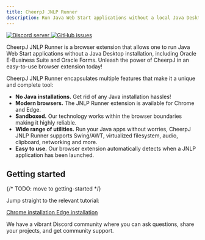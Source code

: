 ```yaml
---
title: CheerpJ JNLP Runner
description: Run Java Web Start applications without a local Java Desktop installation
---
```



<div class="not-prose flex gap-2 mb-2">
	<a href="https://discord.leaningtech.com/">
		<img
			src="https://img.shields.io/discord/988743885121548329?color=%237289DA&logo=discord&logoColor=ffffff"
			alt="Discord server"
		/>
	</a>
	<a href="https://github.com/leaningtech/cheerpj-jnlp-runner/issues">
		<img
			src="https://img.shields.io/github/issues/leaningtech/cheerpj-jnlp-runner.svg?logo=github"
			alt="GitHub issues"
		/>
	</a>
</div>

CheerpJ JNLP Runner is a browser extension that allows one to run Java Web Start applications without a Java Desktop installation, including Oracle E-Business Suite and Oracle Forms. Unleash the power of CheerpJ in an easy-to-use browser extension today!

<LinkButton
	href="https://chromewebstore.google.com/detail/cheerpj-jnlp-runner/achnhggjjhnadfapkmgallnbmemdojdi"
	label="Add to Chrome"
	type="primary"
	iconRight="ri:chrome-fill"
/>
<LinkButton
	href="https://microsoftedge.microsoft.com/addons/detail/cheerpj-jnlp-runner/dpleickbpchmkpkmicanfolmianepfhe"
	label="Add to Edge"
	type="primary2"
	iconRight="ri:edge-fill"
/>

CheerpJ JNLP Runner encapsulates multiple features that make it a unique and complete tool:

- **No Java installations.** Get rid of any Java installation hassles!
- **Modern browsers.** The JNLP Runner extension is available for Chrome and Edge.
- **Sandboxed.** Our technology works within the browser boundaries making it highly reliable.
- **Wide range of utilities.** Run your Java apps without worries, CheerpJ JNLP Runner supports Swing/AWT, virtualized filesystem, audio, clipboard, networking and more.
- **Easy to use.** Our browser extension automatically detects when a JNLP application has been launched.

## Getting started

{/* TODO: move to getting-started */}

Jump straight to the relevant tutorial:

<div class="not-prose grid grid-cols-2 font-medium gap-2 text-stone-100">
	<a
		href="/cheerpj-jnlprunner/getting-started/install-chrome"
		class="px-8 py-6 bg-stone-800 hover:bg-stone-700 text-lg"
	>
		Chrome installation
	</a>
	<a
		href="/cheerpj-jnlprunner/getting-started/install-edge"
		class="px-8 py-6 bg-stone-800 hover:bg-stone-700 text-lg"
	>
		Edge installation
	</a>
</div>

We have a vibrant Discord community where you can ask questions, share your projects, and get community support.

<LinkButton
	type="discord"
	href={DISCORD_URL}
	iconLeft="fa-brands:discord"
	label="Join our Discord server"
/>

<LinkButton
	type="secondary"
	href="https://twitter.com/leaningtech"
	iconLeft="fa-brands:twitter"
	label="Follow us on Twitter"
/>

